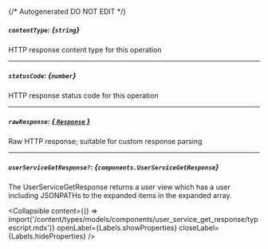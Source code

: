 {/* Autogenerated DO NOT EDIT  */}

##### `contentType`: *{`string`}*
HTTP response content type for this operation

---
##### `statusCode`: *{`number`}*
HTTP response status code for this operation

---
##### `rawResponse`: [*{ `Response` }*](https://developer.mozilla.org/en-US/docs/Web/API/Response)
Raw HTTP response; suitable for custom response parsing

---
##### `userServiceGetResponse?`: *{`components.UserServiceGetResponse`}*
The UserServiceGetResponse returns a user view which has a user including JSONPATHs to the expanded items in the expanded array.

<Collapsible content={() => import('/content/types/models/components/user_service_get_response/typescript.mdx')} openLabel={Labels.showProperties} closeLabel={Labels.hideProperties} />



